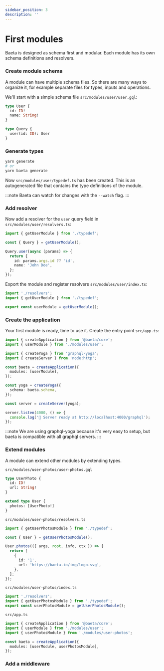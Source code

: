 ```yaml
---
sidebar_position: 3
description: ''
---
```


# First modules

Baeta is designed as schema first and modular.
Each module has its own schema definitions and resolvers.

### Create module schema

A module can have multiple schema files.
So there are many ways to organize it, for example separate files for types, inputs and operations.

We'll start with a simple schema file `src/modules/user/user.gql`:

```graphql
type User {
  id: ID!
  name: String!
}

type Query {
  user(id: ID): User
}
```

### Generate types

```bash
yarn generate
# or
yarn baeta generate
```

Now `src/modules/user/typedef.ts` has been created.
This is an autogenerated file that contains the type definitions of the module.

:::note
Baeta can watch for changes with the `--watch` flag.
:::

### Add resolver

Now add a resolver for the `user` query field in `src/modules/user/resolvers.ts`:

```typescript
import { getUserModule } from './typedef';

const { Query } = getUserModule();

Query.user(async (params) => {
  return {
    id: params.args.id ?? 'id',
    name: 'John Doe',
  };
});
```

Export the module and register resolvers `src/modules/user/index.ts`:

```typescript
import './resolvers';
import { getUserModule } from './typedef';

export const userModule = getUserModule();
```

### Create the application

Your first module is ready, time to use it.
Create the entry point `src/app.ts`:

```typescript
import { createApplication } from '@baeta/core';
import { userModule } from './modules/user';

import { createYoga } from 'graphql-yoga';
import { createServer } from 'node:http';

const baeta = createApplication({
  modules: [userModule],
});

const yoga = createYoga({
  schema: baeta.schema,
});

const server = createServer(yoga);

server.listen(4000, () => {
  console.log('🚀 Server ready at http://localhost:4000/graphql');
});
```

:::note
We are using graphql-yoga because it's very easy to setup, but baeta is compatible with all graphql servers.
:::

### Extend modules

A module can extend other modules by extending types.

`src/modules/user-photos/user-photos.gql`

```graphql
type UserPhoto {
  id: ID!
  url: String!
}

extend type User {
  photos: [UserPhoto!]
}
```

`src/modules/user-photos/resolvers.ts`

```typescript
import { getUserPhotosModule } from './typedef';

const { User } = getUserPhotosModule();

User.photos(({ args, root, info, ctx }) => {
  return [
    {
      id: '1',
      url: 'https://baeta.io/img/logo.svg',
    },
  ];
});
```

`src/modules/user-photos/index.ts`

```typescript
import './resolvers';
import { getUserPhotosModule } from './typedef';
export const userPhotosModule = getUserPhotosModule();
```

`src/app.ts`

```typescript
import { createApplication } from '@baeta/core';
import { userModule } from './modules/user';
import { userPhotosModule } from './modules/user-photos';

const baeta = createApplication({
  modules: [userModule, userPhotosModule],
});
```

### Add a middleware
